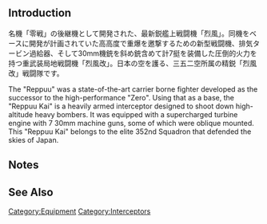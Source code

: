 {{EquipmentInfo|334}}

==Introduction==
名機「零戦」の後継機として開発された、最新鋭艦上戦闘機「烈風」。同機をベースに開発が計画されていた高高度で重爆を邀撃するための新型戦闘機、排気タービン過給器、そして30mm機銃を斜め銃含めて計7挺を装備した圧倒的火力を持つ重武装局地戦闘機「烈風改」。日本の空を護る、三五二空所属の精鋭「烈風改」戦闘隊です。

The "Reppuu" was a state-of-the-art carrier borne fighter developed as the successor to the high-performance "Zero". Using that as a base, the "Reppuu Kai" is a heavily armed interceptor designed to shoot down high-altitude heavy bombers. It was equipped with a supercharged turbine engine with 7 30mm machine guns, some of which were oblique mounted. This "Reppuu Kai" belongs to the elite 352nd Squadron that defended the skies of Japan.

==Notes==


==See Also==
{{Equipmentlist}}
[[Category:Equipment]]
[[Category:Interceptors]]